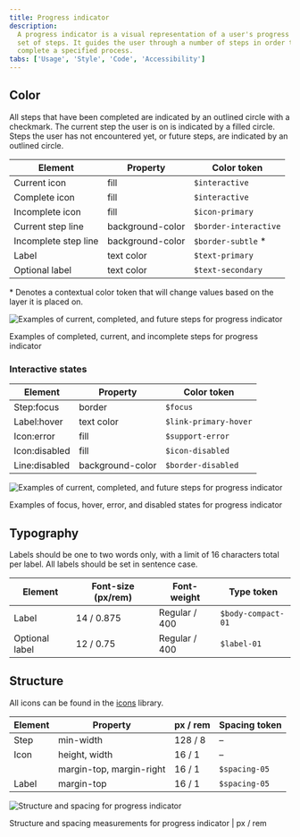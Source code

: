 ```yaml
---
title: Progress indicator
description:
  A progress indicator is a visual representation of a user's progress through a
  set of steps. It guides the user through a number of steps in order to
  complete a specified process.
tabs: ['Usage', 'Style', 'Code', 'Accessibility']
---
```


## Color

All steps that have been completed are indicated by an outlined circle with a
checkmark. The current step the user is on is indicated by a filled circle.
Steps the user has not encountered yet, or future steps, are indicated by an
outlined circle.

| Element              | Property         | Color token           |
| -------------------- | ---------------- | --------------------- |
| Current icon         | fill             | `$interactive`        |
| Complete icon        | fill             | `$interactive`        |
| Incomplete icon      | fill             | `$icon-primary`       |
| Current step line    | background-color | `$border-interactive` |
| Incomplete step line | background-color | `$border-subtle` \*   |
| Label                | text color       | `$text-primary`       |
| Optional label       | text color       | `$text-secondary`     |

<Caption>
  * Denotes a contextual color token that will change values based on the layer
  it is placed on.
</Caption>

<div className="image--fixed">

![Examples of current, completed, and future steps for progress indicator](images/progress-indicator-style-1.png)

</div>

<Caption>
  Examples of completed, current, and incomplete steps for progress indicator
</Caption>

### Interactive states

| Element       | Property         | Color token           |
| ------------- | ---------------- | --------------------- |
| Step:focus    | border           | `$focus`              |
| Label:hover   | text color       | `$link-primary-hover` |
| Icon:error    | fill             | `$support-error`      |
| Icon:disabled | fill             | `$icon-disabled`      |
| Line:disabled | background-color | `$border-disabled`    |

<div className="image--fixed">

![Examples of current, completed, and future steps for progress indicator](images/progress-indicator-style-2.png)

</div>

<Caption>
  Examples of focus, hover, error, and disabled states for progress indicator
</Caption>

## Typography

Labels should be one to two words only, with a limit of 16 characters total per
label. All labels should be set in sentence case.

| Element        | Font-size (px/rem) | Font-weight   | Type token         |
| -------------- | ------------------ | ------------- | ------------------ |
| Label          | 14 / 0.875         | Regular / 400 | `$body-compact-01` |
| Optional label | 12 / 0.75          | Regular / 400 | `$label-01`        |

## Structure

All icons can be found in the [icons](/guidelines/icons/library) library.

| Element | Property                 | px / rem | Spacing token |
| ------- | ------------------------ | -------- | ------------- |
| Step    | min-width                | 128 / 8  | –             |
| Icon    | height, width            | 16 / 1   | –             |
|         | margin-top, margin-right | 16 / 1   | `$spacing-05` |
| Label   | margin-top               | 16 / 1   | `$spacing-05` |

<div className="image--fixed">

![Structure and spacing for progress indicator](images/progress-indicator-style-3.png)

</div>

<Caption>
  Structure and spacing measurements for progress indicator | px / rem
</Caption>
